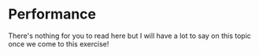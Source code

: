 # Performance

There's nothing for you to read here but I will have a lot to say on this topic once we come to this exercise!
